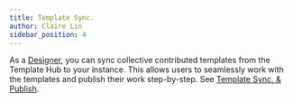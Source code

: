 ```yaml
---
title: Template Sync.
author: Claire Lin
sidebar_position: 4
---
```



<SubTitle text="Synchronize the collective contributions templates from the LabIMotion Hub." />
<Reader text="Designer" />

As a [Designer](../../../design-principles#designer-role), you can sync collective contributed templates from the Template Hub to your instance. This allows users to seamlessly work with the templates and publish their work step-by-step. See [Template Sync. & Publish](../../../template-sync-and-publish).
